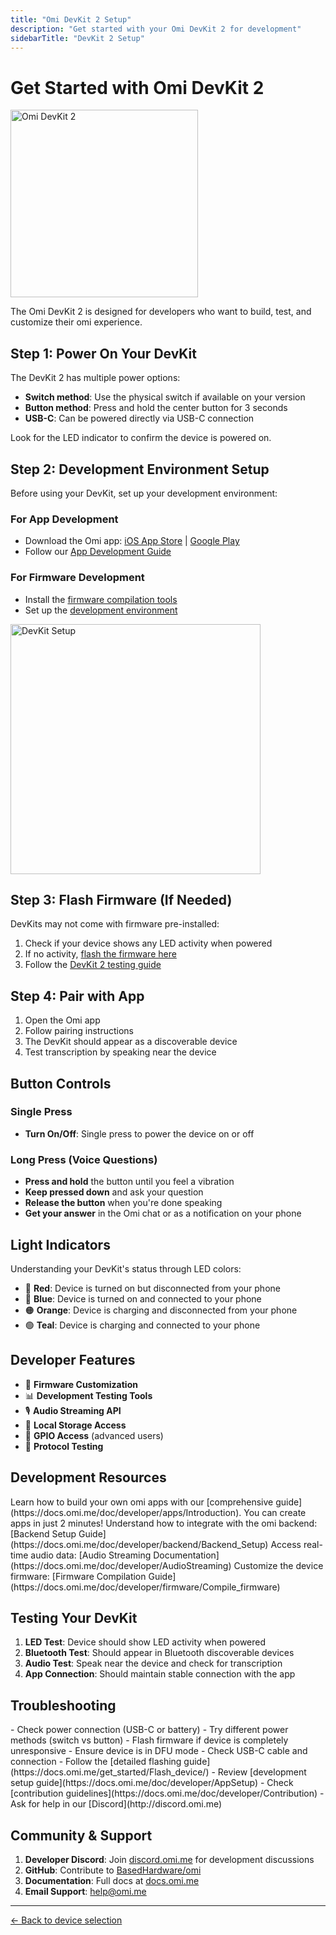 ```yaml
---
title: "Omi DevKit 2 Setup"
description: "Get started with your Omi DevKit 2 for development"
sidebarTitle: "DevKit 2 Setup"
---
```


# Get Started with Omi DevKit 2

<img src="/omi-devkit-without-rope.png" alt="Omi DevKit 2" width="300" />

The Omi DevKit 2 is designed for developers who want to build, test, and customize their omi experience.

## Step 1: Power On Your DevKit

The DevKit 2 has multiple power options:

- **Switch method**: Use the physical switch if available on your version
- **Button method**: Press and hold the center button for 3 seconds
- **USB-C**: Can be powered directly via USB-C connection

Look for the LED indicator to confirm the device is powered on.

## Step 2: Development Environment Setup

Before using your DevKit, set up your development environment:

### For App Development
- Download the Omi app: [iOS App Store](https://apps.apple.com/fi/app/omi-ai-smart-meeting-notes/id6502156163) | [Google Play](https://play.google.com/store/apps/details?id=com.friend.ios&hl=en_US&pli=1)
- Follow our [App Development Guide](https://docs.omi.me/doc/developer/apps/Introduction)

### For Firmware Development
- Install the [firmware compilation tools](https://docs.omi.me/doc/developer/firmware/Compile_firmware)
- Set up the [development environment](https://docs.omi.me/doc/developer/AppSetup)

<img src="/images/omi-setup-guide-1.avif" alt="DevKit Setup" width="400" />

## Step 3: Flash Firmware (If Needed)

DevKits may not come with firmware pre-installed:

1. Check if your device shows any LED activity when powered
2. If no activity, [flash the firmware here](https://docs.omi.me/get_started/Flash_device/)
3. Follow the [DevKit 2 testing guide](https://docs.omi.me/doc/developer/DevKit2Testing)

## Step 4: Pair with App

1. Open the Omi app
2. Follow pairing instructions
3. The DevKit should appear as a discoverable device
4. Test transcription by speaking near the device

## Button Controls

### Single Press
- **Turn On/Off**: Single press to power the device on or off

### Long Press (Voice Questions)
- **Press and hold** the button until you feel a vibration
- **Keep pressed down** and ask your question
- **Release the button** when you're done speaking
- **Get your answer** in the Omi chat or as a notification on your phone

## Light Indicators

Understanding your DevKit's status through LED colors:

- 🔴 **Red**: Device is turned on but disconnected from your phone
- 🔵 **Blue**: Device is turned on and connected to your phone  
- 🟠 **Orange**: Device is charging and disconnected from your phone
- 🟢 **Teal**: Device is charging and connected to your phone

## Developer Features

- 🔧 **Firmware Customization**
- 📊 **Development Testing Tools**
- 🎙️ **Audio Streaming API**
- 💾 **Local Storage Access**
- 🔌 **GPIO Access** (advanced users)
- 📡 **Protocol Testing**

## Development Resources

<AccordionGroup>
  <Accordion title="Building Custom Apps">
    Learn how to build your own omi apps with our [comprehensive guide](https://docs.omi.me/doc/developer/apps/Introduction). You can create apps in just 2 minutes!
  </Accordion>
  <Accordion title="Backend Integration">
    Understand how to integrate with the omi backend: [Backend Setup Guide](https://docs.omi.me/doc/developer/backend/Backend_Setup)
  </Accordion>
  <Accordion title="Audio Streaming">
    Access real-time audio data: [Audio Streaming Documentation](https://docs.omi.me/doc/developer/AudioStreaming)
  </Accordion>
  <Accordion title="Firmware Development">
    Customize the device firmware: [Firmware Compilation Guide](https://docs.omi.me/doc/developer/firmware/Compile_firmware)
  </Accordion>
</AccordionGroup>

## Testing Your DevKit

1. **LED Test**: Device should show LED activity when powered
2. **Bluetooth Test**: Should appear in Bluetooth discoverable devices
3. **Audio Test**: Speak near the device and check for transcription
4. **App Connection**: Should maintain stable connection with the app

## Troubleshooting

<AccordionGroup>
  <Accordion title="No LED activity">
    - Check power connection (USB-C or battery)
    - Try different power methods (switch vs button)
    - Flash firmware if device is completely unresponsive
  </Accordion>
  <Accordion title="Firmware flashing issues">
    - Ensure device is in DFU mode
    - Check USB-C cable and connection
    - Follow the [detailed flashing guide](https://docs.omi.me/get_started/Flash_device/)
  </Accordion>
  <Accordion title="Development environment issues">
    - Review [development setup guide](https://docs.omi.me/doc/developer/AppSetup)
    - Check [contribution guidelines](https://docs.omi.me/doc/developer/Contribution)
    - Ask for help in our [Discord](http://discord.omi.me)
  </Accordion>
</AccordionGroup>

## Community & Support

1. **Developer Discord**: Join [discord.omi.me](http://discord.omi.me) for development discussions
2. **GitHub**: Contribute to [BasedHardware/omi](https://github.com/BasedHardware/omi/issues)
3. **Documentation**: Full docs at [docs.omi.me](https://docs.omi.me)
4. **Email Support**: [help@omi.me](mailto:help@omi.me)

---

[← Back to device selection](/getstartedwithomi) 